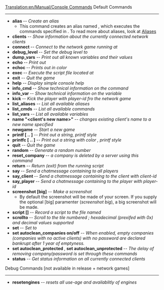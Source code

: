 [[Translation:en/Manual/Console Commands]]
Default Commands
----
* '''alias <name> <command>''' -- ''Create an alias''
**This command creates an alias named <name>, which executes the commands specified in <command>. To read more about aliases, look at [[en/Manual/Console Aliases|Aliases]]
* '''clients''' -- ''Show information about the currently connected network clients''
* '''connect <server>''' -- ''Connect to the network game running at <server>''
* '''debug_level <level>''' -- ''Set the debug level to <level>''
* '''dump_vars''' -- ''Print out all known variables and their values''
* '''echo <text>''' -- ''Print out <text>''
* '''echoc <color> <text>''' -- ''Prints out <text> in color <color>''
* '''exec <file>''' -- ''Execute the script file located at <file>''
* '''exit''' -- ''Quit the game''
* '''help''' -- ''Display simple console help''
* '''info_cmd <command>''' -- ''Show technical information on the command <command>''
* '''info_var <variable>''' -- ''Show technical information on the variable <variable>''
* '''kick <player>''' -- ''Kick the player with player-id <player> fro the network game''
* '''list_aliases''' -- ''List all available aliases''
* '''list_cmds''' -- ''List all available commands''
* '''list_vars''' -- ''List all available variables''
* '''name "<client's new name>"''' -- ''changes existing client's name to a new name specified''
* '''newgame''' -- ''Start a new game''
* '''printf <format> [<arg_1> .. <arg_n>]''' -- ''Print out a string, printf style''
* '''printfc <color> <format> [<arg_1> .. <arg_n>]''' -- ''Print out a string with color <color>, printf style''
* '''quit''' -- ''Quit the game''
* '''random''' -- ''Generate a random number''
* '''reset_company <company-id>''' -- ''a company is deleted by a server using this command''
* '''return''' -- ''Return (exit) from the running script''
* '''say <text>''' -- ''Send a chatmessage containing <text> to all players''
* '''say_client <client> <text>''' -- ''Send a chatmessage containing <text> to the client with client-id <client>''
* '''say_player <player> <text>''' -- ''Send a chatmessage containing <text> to the player with player-id <player>''
* '''screenshot [big]''' -- ''Make a screenshot''
**By default the screenshot will be made of your screen. If you supply the optional [big] paramenter (''screenshot big''), a big screenshot will be made.
* '''script [<file>]''' -- ''Record a script to the file named <file>''
* '''scrollto <tile>''' -- ''Scroll to the tile numbered <tile>; hexadecimal (prexifed with 0x) and decimal values supported''
* '''set <setting> <value>''' -- ''Set <setting> to <value>''
* '''set autoclean_companies on/off''' -- ''When enabled, empty companies (companies with no active clients) with no password are declared bankrupt after 1 year of emptyness.''
* '''set autoclean_protected <months>''' , '''set autoclean_unprotected <months>''' -- ''The delay of removing company/password is set through these commands''
* '''status''' -- ''Get status information on all currently connected clients''


Debug Commands [not available in release + network games]
----
* '''resetengines''' -- ''resets all use-age and availablitly of engines''